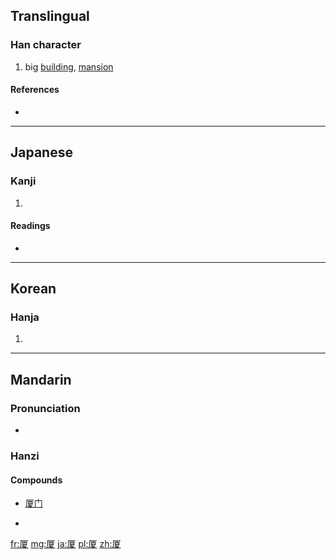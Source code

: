 {{also|廈}}
==Translingual==

===Han character===
{{Han char|rn=27|rad=厂|as=10|sn=12|four=|canj=一一山水 (MMUE)}}

# big [[building]], [[mansion]]

====References====
* {{Han ref|kx=0162.280|dkj=02993|dj=0370.090|hdz=10075.250|uh=53A6|ud=21414}}

----

==Japanese==

===Kanji===
{{ja-kanji|grade=|rs=厂10}}

# {{defn|lang=ja|sort=厂10}}

====Readings====
* {{ja-readings|on=[[か]] (ka)|kun=[[いえ]] (ie)}}

----

==Korean==

===Hanja===
{{ko-hanja|hangeul=하|rv=ha|mr=ha}}

# {{defn|lang=ko|sort=厂10}}

----

==Mandarin==

===Pronunciation===
* {{audio|Zh-shà.ogg|Audio}}

===Hanzi===
{{cmn-hanzi|tra=廈|pin=[[xià]] ([[xia4]]), [[shà]], ([[sha4]])|wg=hsia<sup>4</sup>, sha<sup>4</sup>}}

====Compounds====
* [[厦门]]

* {{defn|lang=cmn|sort=厂10}}

[[fr:厦]]
[[mg:厦]]
[[ja:厦]]
[[pl:厦]]
[[zh:厦]]